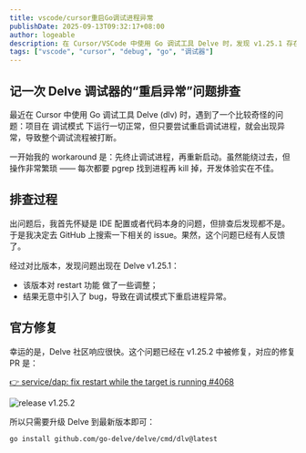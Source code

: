 ```yaml
---
title: vscode/cursor重启Go调试进程异常
publishDate: 2025-09-13T09:32:17+08:00
author: logeable
description: 在 Cursor/VSCode 中使用 Go 调试工具 Delve 时，发现 v1.25.1 存在重启调试进程异常的问题，已在 v1.25.2 修复，建议尽快升级。
tags: ["vscode", "cursor", "debug", "go", "调试器"]
---
```


## 记一次 Delve 调试器的“重启异常”问题排查

最近在 Cursor 中使用 Go 调试工具 Delve (dlv) 时，遇到了一个比较奇怪的问题：项目在 调试模式 下运行一切正常，但只要尝试重启调试进程，就会出现异常，导致整个调试流程被打断。

一开始我的 workaround 是：先终止调试进程，再重新启动。虽然能绕过去，但操作非常繁琐 —— 每次都要 pgrep 找到进程再 kill 掉，开发体验实在不佳。

## 排查过程

出问题后，我首先怀疑是 IDE 配置或者代码本身的问题，但排查后发现都不是。于是我决定去 GitHub 上搜索一下相关的 issue。果然，这个问题已经有人反馈了。

经过对比版本，发现问题出现在 Delve v1.25.1：
- 该版本对 restart 功能 做了一些调整；
- 结果无意中引入了 bug，导致在调试模式下重启进程异常。

## 官方修复

幸运的是，Delve 社区响应很快。这个问题已经在 v1.25.2 中被修复，对应的修复 PR 是：

[👉 service/dap: fix restart while the target is running #4068](https://github.com/go-delve/delve/pull/4068)

![release v1.25.2](src/assets/blog-images/vscode-cursor-restart-debugger/release-v1.25.2.png)

所以只需要升级 Delve 到最新版本即可：
```shell
go install github.com/go-delve/delve/cmd/dlv@latest
```